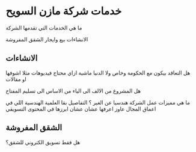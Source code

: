 # خدمات شركة مازن السويح

ما هي الخدمات التي تقدمها الشركة

 
<Callout type="info" emoji="ℹ️">
 الانشاءات 
</Callout>

<Callout type="info" emoji="ℹ️">
  بيع وايجار الشقق المفروشة 
</Callout>

## الانشاءات

هل التعاقد بيكون مع الحكومة وخاص ولا الدنيا ماشية ازاي محتاج فيديوهات مثلا اشوفها او مقالات 

هل المشروع من الالف الى الياء من الاساس الى تسليم المفتاح

ما هي مميزات عمل الشركة هندسيا عن الغير ؟ التفاصيل بقا العلمية الهندسية اللي في اعماق المجال عاوز اعرفها عشان عشان ابرزها في المحتوى التسويقي

## الشقق المفروشة

هل فقط تسويق الكتروني للشقق؟ 


